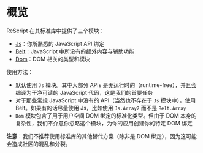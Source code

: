 <!--
# Overview
-->
# 概览

<!--
ReScript ships 3 modules in its standard library.

- [Js](api/js): bindings for all your familiar JavaScript APIs.
- [Belt](api/belt): extra collections and helpers not available in JavaScript.
- [Dom](api/dom): Dom related types and modules.
-->

ReScript 在其标准库中提供了三个模块：

- [Js](api/js)：你所熟悉的 JavaScript API 绑定
- [Belt](api/belt)：JavaScript 中所没有的额外内容与辅助功能
- [Dom](api/dom)：DOM 相关的类型和模块

<!--
Usage heuristics:
- Default to using the `Js` module. Most of the APIs in it are runtime-free and compile down to clean, readable JavaScript, which is our priority.
- For other APIs that aren't available in regular JavaScript (and thus don't exist in our `Js` bindings), use Belt. For example, prefer `Js.Array2` over `Belt.Array`.
- The `Dom` module contains our standardized types used by various userland DOM bindings. Due to the complexity of DOM, we don't mind that you ignore this module and build your application-specific DOM bindings.
-->

使用方法：

- 默认使用 `Js` 模块。其中大部分 APIs 是无运行时的（runtime-free），并且会编译为干净可读的 JavaScript 代码，这是我们的首要任务
- 对于那些常规 JavaScript 中没有的 API（当然也不存在于 `Js` 模块中），使用 Belt。如果有的话尽量使用 Js，比如使用 `Js.Array2` 而不是 `Belt.Array`
- `Dom` 模块包含了用于用户空间 DOM 绑定的标准化类型。但由于 DOM 本身的复杂性，我们不介意你忽略这个模块，为你的应用创建你的特定 DOM 绑定

<!--
**Note**: we do not recommend other userland standard library alternatives (unless it's DOM bindings). These cause confusion and split points for the community.
-->

**注意**：我们不推荐使用标准库的其他替代方案（除非是 DOM 绑定），因为这可能会造成社区的混乱和分裂。
